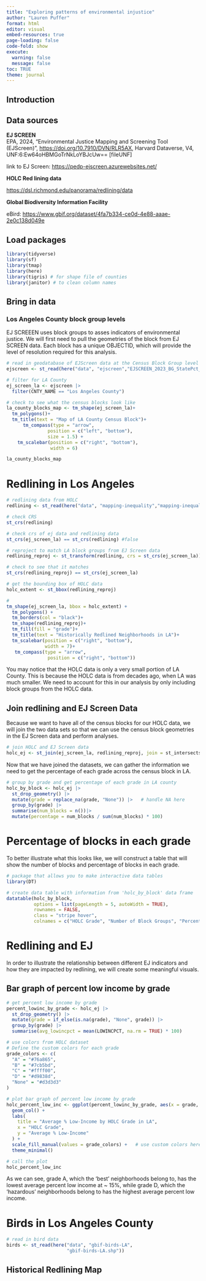 ```yaml
---
title: "Exploring patterns of environmental injustice"
author: "Lauren Puffer"
format: html
editor: visual
embed-resources: true
page-loading: false
code-fold: show
execute: 
  warning: false
  message: false
toc: TRUE
theme: journal
---
```


## Introduction

## Data sources

**EJ SCREEN**\
EPA, 2024, "Environmental Justice Mapping and Screening Tool (EJScreen)", <https://doi.org/10.7910/DVN/RLR5AX>, Harvard Dataverse, V4, UNF:6:Ew64oHBMGoTrNkLoYBJcUw== \[fileUNF\]

link to EJ Screen: <https://pedp-ejscreen.azurewebsites.net/>

**HOLC Red lining data**

<https://dsl.richmond.edu/panorama/redlining/data>

**Global Biodiversity Information Facility**

eBird: <https://www.gbif.org/dataset/4fa7b334-ce0d-4e88-aaae-2e0c138d049e>

## Load packages

```r
library(tidyverse)
library(sf)
library(tmap)
library(here)
library(tigris) # for shape file of counties
library(janitor) # to clean column names
```

## Bring in data

### Los Angeles County block group levels

EJ SCREEEN uses block groups to asses indicators of environmental justice. We will first need to pull the geometries of the block from EJ SCREEN data. Each block has a unique OBJECTID, which will provide the level of resolution required for this analysis.

```r
# read in geodatabase of EJScreen data at the Census Block Group level
ejscreen <- st_read(here("data", "ejscreen","EJSCREEN_2023_BG_StatePct_with_AS_CNMI_GU_VI.gdb"))

# filter for LA County
ej_screen_la <- ejscreen |>
  filter(CNTY_NAME == "Los Angeles County")

# check to see what the census blocks look like
la_county_blocks_map <- tm_shape(ej_screen_la)+
  tm_polygons()+
  tm_title(text = "Map of LA County Census Block")+
      tm_compass(type = "arrow",
               position = c("left", "bottom"),
               size = 1.5) +
    tm_scalebar(position = c("right", "bottom"), 
                width = 6)

la_county_blocks_map
```

# Redlining in Los Angeles

```r
# redlining data from HOLC 
redlining <- st_read(here("data", "mapping-inequality","mapping-inequality-los-angeles.json"))

# check CRS
st_crs(redlining)

# check crs of ej data and redlining data
st_crs(ej_screen_la) == st_crs(redlining) #false

# reproject to match LA block groups from EJ Screen data
redlining_reproj <- st_transform(redlining, crs = st_crs(ej_screen_la))

# check to see that it matches 
st_crs(redlining_reproj) == st_crs(ej_screen_la) 

# get the bounding box of HOLC data
holc_extent <- st_bbox(redlining_reproj)

# 
tm_shape(ej_screen_la, bbox = holc_extent) +
  tm_polygons() +
  tm_borders(col = "black")+
  tm_shape(redlining_reproj)+
  tm_fill(fill = "grade")+
  tm_title(text = "Historically Redlined Neighborhoods in LA")+
  tm_scalebar(position = c("right", "bottom"),
              width = 7)+
   tm_compass(type = "arrow",
               position = c("right", "bottom"))
```

You may notice that the HOLC data is only a very small portion of LA County. This is because the HOLC data is from decades ago, when LA was much smaller. We need to account for this in our analysis by only including block groups from the HOLC data.

## Join redlining and EJ Screen Data

Because we want to have all of the census blocks for our HOLC data, we will join the two data sets so that we can use the census block geometries in the EJ Screen data and perform analyses.

```r
# join HOLC and EJ Screen data
holc_ej <- st_join(ej_screen_la, redlining_reproj, join = st_intersects, left = FALSE) # 6388 rows
```

Now that we have joined the datasets, we can gather the information we need to get the percentage of each grade across the census block in LA.

```r
# group by grade and get percentage of each grade in LA county
holc_by_block <- holc_ej |>
  st_drop_geometry() |>         
  mutate(grade = replace_na(grade, "None")) |>   # handle NA here
  group_by(grade) |>            
  summarise(num_blocks = n())|>
  mutate(percentage = num_blocks / sum(num_blocks) * 100)
```

# Percentage of blocks in each grade

To better illustrate what this looks like, we will construct a table that will show the number of blocks and percentage of blocks in each grade.

```r
# package that allows you to make interactive data tables
library(DT)

# create data table with information from 'holc_by_block' data frame
datatable(holc_by_block,
          options = list(pageLength = 5, autoWidth = TRUE),
          rownames = FALSE,
          class = "stripe hover",
          colnames = c("HOLC Grade", "Number of Block Groups", "Percent of Total"))
```

# Redlining and EJ

In order to illustrate the relationship between different EJ indicators and how they are impacted by redlining, we will create some meaningful visuals.

## Bar graph of percent low income by grade

```r
# get percent low income by grade
percent_lowinc_by_grade <- holc_ej |>
  st_drop_geometry() |>
  mutate(grade = if_else(is.na(grade), "None", grade)) |>
  group_by(grade) |>
  summarise(avg_lowincpct = mean(LOWINCPCT, na.rm = TRUE) * 100)

# use colors from HOLC dataset
# Define the custom colors for each grade
grade_colors <- c(
  "A" = "#76a865",     
  "B" = "#7cb5bd",       
  "C" = "#ffff00",    
  "D" = "#d9838d",      
  "None" = "#d3d3d3"     
)

# plot bar graph of percent low income by grade
holc_percent_low_inc <- ggplot(percent_lowinc_by_grade, aes(x = grade, y = avg_lowincpct, fill = grade)) +
  geom_col() +
  labs(
    title = "Average % Low-Income by HOLC Grade in LA",
    x = "HOLC Grade",
    y = "Average % Low-Income"
  ) +
  scale_fill_manual(values = grade_colors) +   # use custom colors here
  theme_minimal()

# call the plot
holc_percent_low_inc
```

As we can see, grade A, which the 'best' neighborhoods belong to, has the lowest average percent low income at \~ 15%, while grade D, which the 'hazardous' neighborhoods belong to has the highest average percent low income.

# Birds in Los Angeles County

```r
# read in bird data
birds <- st_read(here("data", "gbif-birds-LA",
                      "gbif-birds-LA.shp"))
```

## Historical Redlining Map

```r

```
